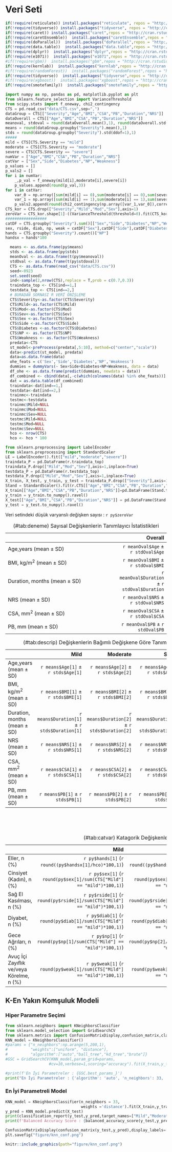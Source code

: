 # Veri Seti {#veri_seti}
```r
if(!require(reticulate)) install.packages("reticulate", repos = "http://cran.rstudio.com")
if(!require(tidyverse)) install.packages("tidyverse", repos = "http://cran.rstudio.com")
if(!require(caret)) install.packages("caret",repos = "http://cran.rstudio.com")
if(!require(caretEnsemble))  install.packages("caretEnsemble",repos = "http://cran.rstudio.com")
if(!require(doParallel))  install.packages("doParallel",repos = "http://cran.rstudio.com")
if(!require(data.table))  install.packages("data.table",repos = "http://cran.rstudio.com")
if(!require(dplyr))  install.packages("dplyr",repos = "http://cran.rstudio.com")
if(!require(e1071))  install.packages("e1071",repos = "http://cran.rstudio.com")
#if(!require(gbm))  install.packages("gbm",repos = "http://cran.rstudio.com")
if(!require(kernlab))  install.packages("kernlab",repos = "http://cran.rstudio.com")
#if(!require(randomForest))  install.packages("randomForest",repos = "http://cran.rstudio.com")
if(!require(tidyverse))  install.packages("tidyverse",repos = "http://cran.rstudio.com")
#if(!require(xgboost))  install.packages("xgboost",repos = "http://cran.rstudio.com")
if(!require(smotefamily))  install.packages("smotefamily",repos = "http://cran.rstudio.com")
```
```python
import numpy as np, pandas as pd, matplotlib.pyplot as plt
from sklearn.feature_selection import VarianceThreshold
from scipy.stats import f_oneway, chi2_contingency
CTS = pd.read_csv("data/CTS.csv",sep=",")
dataGroup = CTS[["Severity","Age","BMI","CSA","PB","Duration","NRS"]]
dataOverall = CTS[["Age","BMI","CSA","PB","Duration","NRS"]]
meanoval, stdoval = round(dataOverall.mean(),1), round(dataOverall.std(ddof=1),1)
means = round(dataGroup.groupby("Severity").mean(),1)
stds = round(dataGroup.groupby("Severity").std(ddof=1),1)
#####
mild = CTS[CTS.Severity == "mild"]
moderate = CTS[CTS.Severity == "moderate"]
severe = CTS[CTS.Severity == "severe"]
numVar = ["Age","BMI","CSA","PB","Duration","NRS"]
catVar = ["Sex","Side","Diabetes","NP","Weakness"]
p_values = []
p_vals2 = []
for i in numVar:
    _,p_val = f_oneway(mild[i],moderate[i],severe[i])
    p_values.append(round(p_val,3))
for i in catVar:
    var_0 = np.array([sum(mild[i] == 0),sum(moderate[i] == 0),sum(severe[i] == 0)])
    var_1 = np.array([sum(mild[i] == 1),sum(moderate[i] == 1),sum(severe[i] == 1)])
    p_vals2.append(round(chi2_contingency(np.array([var_1,var_0]),correction=False)[1],3))
CTS_kor = CTS.drop(["Severity","Mild","Mod","Sev"],axis=1)
zeroVar = CTS_kor.shape[1]-((VarianceThreshold(threshold=0).fit(CTS_kor)).get_support()).sum()    
##################
catDF = CTS.groupby("Severity").sum()[["Sex","Side","Diabetes","NP","Weakness"]]
sex, rside, diab, np, weak = catDF["Sex"],catDF["Side"],catDF["Diabetes"],catDF["NP"],catDF["Weakness"]
hands = CTS.groupby("Severity").count()["NP"]
handsx = hands*100

```
```r
  means <- as.data.frame(py$means)
  stds <- as.data.frame(py$stds)
  meanOval <- as.data.frame(t(py$meanoval))
  stdOval <- as.data.frame(t(py$stdoval))
  CTS <- as.data.frame(read_csv("data/CTS.csv"))
  seed<-0923
  set.seed(seed)
  ind<-sample(2,nrow(CTS),replace = T,prob = c(0.7,0.3))
  traindata_top <- CTS[ind==1,]
  testdata_top <- CTS[ind==2,]
  # BURADAN SORNASI R VERİ ÖNİŞLEME
  CTS$Severity<-as.factor(CTS$Severity)
  CTS$Mild<-as.factor(CTS$Mild)
  CTS$Mod<-as.factor(CTS$Mod)
  CTS$Sev<-as.factor(CTS$Sev)
  CTS$Sex <-as.factor(CTS$Sex)
  CTS$Side <-as.factor(CTS$Side)
  CTS$Diabetes <-as.factor(CTS$Diabetes)
  CTS$NP <- as.factor(CTS$NP)
  CTS$Weakness <- as.factor(CTS$Weakness)
  predata<-CTS
  st_model<-preProcess(predata[,5:10], method=c("center","scale"))
  data<-predict(st_model, predata)
  data=as.data.frame(data)
  ohe_feats = c('Sex','Side','Diabetes','NP','Weakness')
  dummies = dummyVars(~ Sex+Side+Diabetes+NP+Weakness, data = data)
  df_ohe <- as.data.frame(predict(dummies, newdata = data))
  df_combined <- cbind(data[,-c(which(colnames(data) %in% ohe_feats))],df_ohe)
  dat = as.data.table(df_combined)
  traindata<-dat[ind==1,]
  testdata<-dat[ind==2,]
  trainmc<-traindata
  testmc<-testdata
  trainmc$Mild=NULL
  trainmc$Mod=NULL
  trainmc$Sev=NULL
  testmc$Mild=NULL
  testmc$Mod=NULL
  testmc$Sev=NULL
  hco <- nrow(CTS)
  hco <- hco * 100
```
```python
from sklearn.preprocessing import LabelEncoder
from sklearn.preprocessing import StandardScaler
LE = LabelEncoder().fit(["mild","moderate","severe"])
traindata_P = pd.DataFrame(r.traindata_top)
traindata_P.drop(["Mild","Mod","Sev"],axis=1,inplace=True)
testdata_P = pd.DataFrame(r.testdata_top)
testdata_P.drop(["Mild","Mod","Sev"],axis=1,inplace=True)
X_train, X_test, y_train, y_test = traindata_P.drop(["Severity"],axis=1),testdata_P.drop(["Severity"],axis=1),pd.DataFrame(LE.transform(traindata_P.Severity)),pd.DataFrame(LE.transform(testdata_P.Severity))
Stand = StandardScaler().fit(r.CTS[["Age","BMI","CSA","PB","Duration","NRS"]])
X_train[["Age","BMI","CSA","PB","Duration","NRS"]]=pd.DataFrame(Stand.transform(X_train[["Age","BMI","CSA","PB","Duration","NRS"]]),columns=["Age","BMI","CSA","PB","Duration","NRS"])
y_train = y_train.to_numpy().ravel()
X_test[["Age","BMI","CSA","PB","Duration","NRS"]] = pd.DataFrame(Stand.transform(X_test[["Age","BMI","CSA","PB","Duration","NRS"]]),columns=["Age","BMI","CSA","PB","Duration","NRS"])
y_test = y_test.to_numpy().ravel()
```  
Veri setindeki düşük varyanslı değişken sayısı : `r py$zeroVar`


|                                    | Overall |
|:-----------------------------------|--------:|
| Age,years (mean $\pm$ SD)          | `r meanOval$Age` $\pm$ `r stdOval$Age` |
| BMI, kg/m$^2$ (mean $\pm$ SD)      | `r meanOval$BMI` $\pm$ `r stdOval$BMI` |
| Duration, months (mean $\pm$ SD)   | `r meanOval$Duration` $\pm$ `r stdOval$Duration` |
| NRS (mean $\pm$ SD)                | `r meanOval$NRS` $\pm$ `r stdOval$NRS` |
| CSA, mm$^2$ (mean $\pm$ SD)        | `r meanOval$CSA` $\pm$ `r stdOval$CSA` |
| PB, mm (mean $\pm$ SD)             | `r meanOval$PB` $\pm$ `r stdOval$PB` |

Table: (\#tab:deneme) Sayısal Değişkenlerin Tanımlayıcı İstatistikleri

|                                    | Mild                                | Moderate                            | Severe                              | P Value |
|:-----------------------------------|------------------------------------:|------------------------------------:|------------------------------------:|--------:|
| Age,years (mean $\pm$ SD)          | `r means$Age[1]` $\pm$ `r stds$Age[1]` | `r means$Age[2]` $\pm$ `r stds$Age[2]` | `r means$Age[3]` $\pm$ `r stds$Age[3]` | `r py$p_values[1]`|
| BMI, kg/m$^2$ (mean $\pm$ SD)      | `r means$BMI[1]` $\pm$ `r stds$BMI[1]` | `r means$BMI[2]` $\pm$ `r stds$BMI[2]` | `r means$BMI[3]` $\pm$ `r stds$BMI[3]` | `r py$p_values[2]`|
| Duration, months (mean $\pm$ SD)   | `r means$Duration[1]` $\pm$ `r stds$Duration[1]` | `r means$Duration[2]` $\pm$ `r stds$Duration[2]` | `r means$Duration[3]` $\pm$ `r stds$Duration[3]` | `r py$p_values[3]`|
| NRS (mean $\pm$ SD)                | `r means$NRS[1]` $\pm$ `r stds$NRS[1]` | `r means$NRS[2]` $\pm$ `r stds$NRS[2]` | `r means$NRS[3]` $\pm$ `r stds$NRS[3]` | `r py$p_values[4]`|
| CSA, mm$^2$ (mean $\pm$ SD)        | `r means$CSA[1]` $\pm$ `r stds$CSA[1]` | `r means$CSA[2]` $\pm$ `r stds$CSA[2]` | `r means$CSA[3]` $\pm$ `r stds$CSA[3]` | `r py$p_values[5]`|
| PB, mm (mean $\pm$ SD)             | `r means$PB[1]` $\pm$ `r stds$PB[1]` | `r means$PB[2]` $\pm$ `r stds$PB[2]` | `r means$PB[3]` $\pm$ `r stds$PB[3]` | `r py$p_values[6]`|
Table: (\#tab:descrip) Değişkenlerin Bağımlı Değişkene Göre Tanımlayıcı İstatistikleri  

  \
  \
  \  
  
|                                          | Mild | Moderate | Severe | P value |
|------------------------------------------|-----:|---------:|-------:|-------:|
| Eller,  n (%)                            |`r py$hands[1]` (`r round((py$handsx[1]/hco)*100,1)`)|`r py$hands[2]` (`r round((py$handsx[2]/hco)*100,1)`)|`r py$hands[3]` (`r round((py$handsx[3]/hco)*100,1)`)|    -    |
| Cinsiyet (Kadın), n (%)                  |`r py$sex[1]` (`r round(py$sex[1]/sum(CTS["Mild"] == "mild")*100,1)`)|`r py$sex[2]` (`r round(py$sex[2]/sum(CTS["Mod"] == "moderate")*100,1)`)|`r py$sex[3]` (`r round(py$sex[3]/sum(CTS["Sev"] == "severe")*100,1)`)| `r py$p_vals2[1]`|
| Sağ El Kasılması, n (%)                  |`r py$rside[1]` (`r round(py$rside[1]/sum(CTS["Mild"] == "mild")*100,1)`)|`r py$rside[2]` (`r round(py$rside[2]/sum(CTS["Mod"] == "moderate")*100,1)`)|`r py$rside[3]` (`r round(py$rside[3]/sum(CTS["Sev"] == "severe")*100,1)`)| `r py$p_vals2[2]`|
| Diyabet, n (%)                           |`r py$diab[1]` (`r round(py$diab[1]/sum(CTS["Mild"] == "mild")*100,1)`)|`r py$diab[2]` (`r round(py$diab[2]/sum(CTS["Mod"] == "moderate")*100,1)`)|`r py$diab[3]` (`r round(py$diab[3]/sum(CTS["Sev"] == "severe")*100,1)`)| `r py$p_vals2[3]`|
| Gece Ağrıları, n (%)                     |`r py$np[1]` (`r round(py$np[1]/sum(CTS["Mild"] == "mild")*100,1)`)|`r py$np[2]` (`r round(py$np[2]/sum(CTS["Mod"] == "moderate")*100,1)`)|`r py$np[3]` (`r round(py$np[3]/sum(CTS["Sev"] == "severe")*100,1)`)| `r py$p_vals2[4]`|
| Avuç İçi Zayıflık ve/veya Körelme, n (%) |`r py$weak[1]` (`r round(py$weak[1]/sum(CTS["Mild"] == "mild")*100,1)`)|`r py$weak[2]` (`r round(py$weak[2]/sum(CTS["Mod"] == "moderate")*100,1)`)|`r py$weak[3]` (`r round(py$weak[3]/sum(CTS["Sev"] == "severe")*100,1)`)| `r py$p_vals2[5]`|
Table: (\#tab:catvar) Katagorik Değişkenlerin Bağımlı Değişkence Frekans Dağılımı\  

## K-En Yakın Komşuluk Modeli  
### Hiper Parametre Seçimi
```python
from sklearn.neighbors import KNeighborsClassifier
from sklearn.model_selection import GridSearchCV
from sklearn.metrics import ConfusionMatrixDisplay,confusion_matrix,classification_report,balanced_accuracy_score
KNN_model = KNeighborsClassifier()
#params = {"n_neighbors":np.arange(5,200,1),
#          "weights":["uniform", "distance"],
#          "algorithm":["auto","ball_tree","kd_tree","brute"]}
#GSC = GridSearchCV(KNN_model,param_grid=params,
                   #cv=10,verbose=1,scoring="accuracy").fit(X_train,y_train)
```
```python
#print(f'En İyi Parametreler : {GSC.best_params_}')
print("En İyi Parametreler : {'algorithm': 'auto', 'n_neighbors': 33, 'weights': 'distance'}")

```

### En İyi Parametreli Model
```python
KNN_model = KNeighborsClassifier(n_neighbors = 33,
                                 weights ='distance').fit(X_train,y_train)
y_pred = KNN_model.predict(X_test)
print(classification_report(y_test,y_pred,target_names=["Mild","Moderate","Severe"]))
print(f'Balanced Accuracy Score : {balanced_accuracy_score(y_test,y_pred)}')
```
<!--```{r echo=FALSE, fig.align='center',fig.show='hold',fig.cap="K-NN Metrikleri",out.height="25%",out.width="70%"}
knitr::include_graphics(path="figure/knn_metrics.png")
```-->

```python
ConfusionMatrixDisplay(confusion_matrix(y_test,y_pred),display_labels=["Mild","Moderate","Severe"]).plot();
plt.savefig("figure/knn_conf.png")
```
```r
knitr::include_graphics(path="figure/knn_conf.png")
``` 


